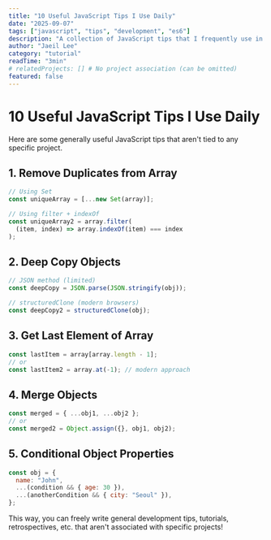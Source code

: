 ```yaml
---
title: "10 Useful JavaScript Tips I Use Daily"
date: "2025-09-07"
tags: ["javascript", "tips", "development", "es6"]
description: "A collection of JavaScript tips that I frequently use in everyday development."
author: "Jaeil Lee"
category: "tutorial"
readTime: "3min"
# relatedProjects: [] # No project association (can be omitted)
featured: false
---
```


# 10 Useful JavaScript Tips I Use Daily

Here are some generally useful JavaScript tips that aren't tied to any specific project.

## 1. Remove Duplicates from Array

```javascript
// Using Set
const uniqueArray = [...new Set(array)];

// Using filter + indexOf
const uniqueArray2 = array.filter(
  (item, index) => array.indexOf(item) === index
);
```

## 2. Deep Copy Objects

```javascript
// JSON method (limited)
const deepCopy = JSON.parse(JSON.stringify(obj));

// structuredClone (modern browsers)
const deepCopy2 = structuredClone(obj);
```

## 3. Get Last Element of Array

```javascript
const lastItem = array[array.length - 1];
// or
const lastItem2 = array.at(-1); // modern approach
```

## 4. Merge Objects

```javascript
const merged = { ...obj1, ...obj2 };
// or
const merged2 = Object.assign({}, obj1, obj2);
```

## 5. Conditional Object Properties

```javascript
const obj = {
  name: "John",
  ...(condition && { age: 30 }),
  ...(anotherCondition && { city: "Seoul" }),
};
```

This way, you can freely write general development tips, tutorials, retrospectives, etc. that aren't associated with specific projects!

